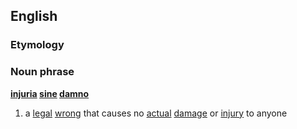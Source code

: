 ==English==
===Etymology===
{{L.}}
===Noun phrase===
'''[[injuria]] [[sine]] [[damno]]'''
# a [[legal]] [[wrong]] that causes no [[actual]] [[damage]] or [[injury]] to anyone